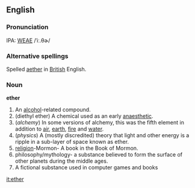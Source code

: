 ==English==

===Pronunciation===
IPA: [[WEAE]] /ˈiː.θɚ/

===Alternative spellings===
Spelled [[aether]] in [[British]] English.

===Noun===
'''ether'''

#An [[alcohol]]-related compound.
#(diethyl ether)  A chemical used as an early [[anaesthetic]].
#(''alchemy'') In some versions of alchemy, this was the fifth element in addition to [[air]], [[earth]], [[fire]] and [[water]].
#(''physics'') A (mostly discredited) theory that light and other energy is a ripple in a sub-layer of space known as ether.
#[[religion]]-Mormon- A book in the Book of Mormon.
#philosophy/mythology- a substance believed to form the surface of other planets during the middle ages.
#A fictional substance used in computer games and books

[[it:ether]]